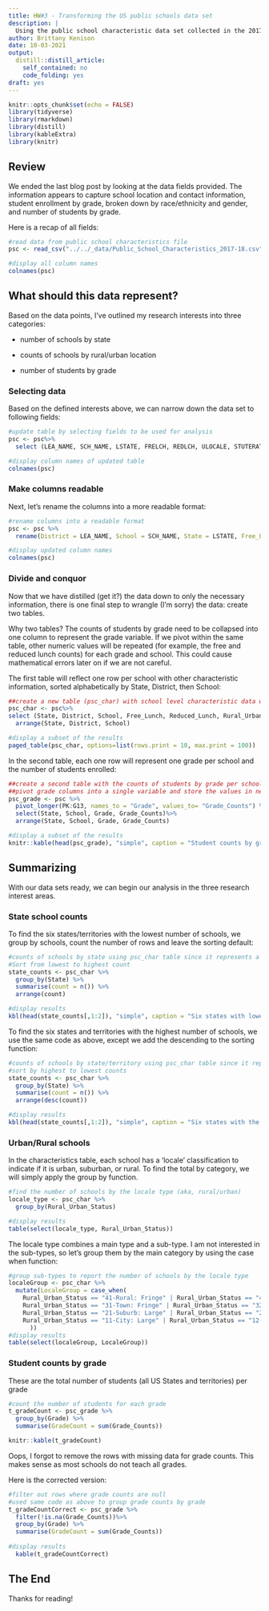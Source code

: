 ```yaml
---
title: HW#3 - Transforming the US public schools data set
description: |
  Using the public school characteristic data set collected in the 2017-2018 school year
author: Brittany Kenison
date: 10-03-2021
output:
  distill::distill_article:
    self_contained: no
    code_folding: yes
draft: yes
---
```



```r
knitr::opts_chunk$set(echo = FALSE)
library(tidyverse)
library(rmarkdown)
library(distill)
library(kableExtra)
library(knitr)

```

## Review

We ended the last blog post by looking at the data fields provided. The information appears to capture school location and contact information, student enrollment by grade, broken down by race/ethnicity and gender, and number of students by grade. 

Here is a recap of all fields:

```r
#read data from public school characteristics file
psc <- read_csv("../../_data/Public_School_Characteristics_2017-18.csv")

#display all column names
colnames(psc)
```

## What should this data represent?
Based on the data points, I've outlined my research interests into three categories:

* number of schools by state
    
* counts of schools by rural/urban location
    
* number of students by grade

### Selecting data

Based on the defined interests above, we can narrow down the data set to following fields:  

```r
#update table by selecting fields to be used for analysis
psc <- psc%>%
  select (LEA_NAME, SCH_NAME, LSTATE, FRELCH, REDLCH, ULOCALE, STUTERATIO, FTE, PK:G13) 

#display column names of updated table
colnames(psc)

```

### Make columns readable

Next, let's rename the columns into a more readable format:

```r
#rename columns into a readable format
psc <- psc %>%
  rename(District = LEA_NAME, School = SCH_NAME, State = LSTATE, Free_Lunch = FRELCH, Reduced_Lunch = REDLCH, Rural_Urban_Status  = ULOCALE, Student_Teacher_Ratio = STUTERATIO, Teacher_counts = FTE)

#display updated column names
colnames(psc)

```

### Divide and conquor 

Now that we have distilled (get it?) the data down to only the necessary information, there is one final step to wrangle (I'm sorry) the data: create two tables.  

Why two tables? The counts of students by grade need to be collapsed into one column to represent the grade variable. If we pivot within the same table, other numeric values will be repeated (for example, the free and reduced lunch counts) for each grade and school. This could cause mathematical errors later on if we are not careful. 

The first table will reflect one row per school with other characteristic information, sorted alphabetically by State, District, then School: 

```r

##create a new table (psc_char) with school level characteristic data with one row per school
psc_char <- psc%>%
select (State, District, School, Free_Lunch, Reduced_Lunch, Rural_Urban_Status, Student_Teacher_Ratio, Teacher_counts)%>%
  arrange(State, District, School)

#display a subset of the results
paged_table(psc_char, options=list(rows.print = 10, max.print = 100))

```



In the second table, each one row will represent one grade per school and the number of students enrolled:

```r
##create a second table with the counts of students by grade per school.
##pivot grade columns into a single variable and store the values in new column.
psc_grade <- psc %>%
  pivot_longer(PK:G13, names_to = "Grade", values_to= "Grade_Counts") %>%
  select(State, School, Grade, Grade_Counts)%>%
  arrange(State, School, Grade, Grade_Counts)

#display a subset of the results
knitr::kable(head(psc_grade), "simple", caption = "Student counts by grade")

```


## Summarizing

With our data sets ready, we can begin our analysis in the three research interest areas.  


### State school counts

To find the six states/territories with the lowest number of schools, we group by schools, count the number of rows and leave the sorting default:

```R
#counts of schools by state using psc_char table since it represents a single school per row
#Sort from lowest to highest count
state_counts <- psc_char %>%
  group_by(State) %>%
  summarise(count = n()) %>%
  arrange(count)

#display results
kbl(head(state_counts[,1:2]), "simple", caption = "Six states with lowest number of schools")

```


To find the six states and territories with the highest number of schools, we use the same code as above, except we add the descending to the sorting function:

```R
#counts of schools by state/territory using psc_char table since it represents a single school per row
#sort by highest to lowest counts
state_counts <- psc_char %>%
  group_by(State) %>%
  summarise(count = n()) %>%
  arrange(desc(count))

#display results
kbl(head(state_counts[,1:2]), "simple", caption = "Six states with the highest number of schools")

```


### Urban/Rural schools

In the characteristics table, each school has a 'locale' classification to indicate if it is urban, suburban, or rural. To find the total by category, we will simply apply the group by function.

```r
#find the number of schools by the locale type (aka, rural/urban)
locale_type <- psc_char %>%
  group_by(Rural_Urban_Status)

#display results
table(select(locale_type, Rural_Urban_Status))

```


The locale type combines a main type and a sub-type. I am not interested in the sub-types, so let's group them by the main category by using the case when function: 

```r
#group sub-types to report the number of schools by the locale type 
localeGroup <- psc_char %>%
  mutate(LocaleGroup = case_when(
    Rural_Urban_Status == "41-Rural: Fringe" | Rural_Urban_Status == "42-Rural: Distant" | Rural_Urban_Status == "43-Rural: Remote" ~ "Rural", 
    Rural_Urban_Status == "31-Town: Fringe" | Rural_Urban_Status == "32-Town: Distant" | Rural_Urban_Status == "33-Town: Remote" ~ "Town",
    Rural_Urban_Status == "21-Suburb: Large" | Rural_Urban_Status == "21-Suburb: Large" | Rural_Urban_Status == "21-Suburb: Large" ~ "Suburb",
    Rural_Urban_Status == "11-City: Large" | Rural_Urban_Status == "12-City: Mid-size" | Rural_Urban_Status == "13-City: Small" ~ "City"
      ))
#display results
table(select(localeGroup, LocaleGroup))

```


### Student counts by grade

These are the total number of students (all US States and territories) per grade

```r
#count the number of students for each grade
t_gradeCount <- psc_grade %>%
  group_by(Grade) %>%
  summarise(GradeCount = sum(Grade_Counts))

knitr::kable(t_gradeCount)

```


Oops, I forgot to remove the rows with missing data for grade counts. This makes sense as most schools do not teach all grades. 

Here is the corrected version:

```r
#filter out rows where grade counts are null
#used same code as above to group grade counts by grade
t_gradeCountCorrect <- psc_grade %>%
  filter(!is.na(Grade_Counts))%>%
  group_by(Grade) %>%
  summarise(GradeCount = sum(Grade_Counts))
  
#display results
  kable(t_gradeCountCorrect)

```


## The End

Thanks for reading!
